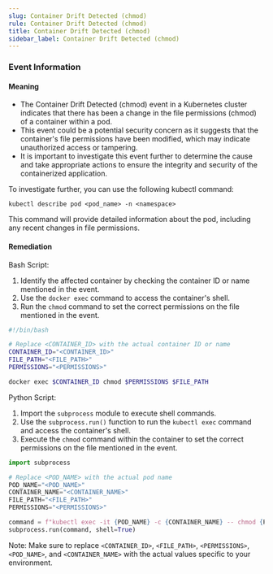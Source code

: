 ```yaml
--- 
slug: Container Drift Detected (chmod)
rule: Container Drift Detected (chmod)
title: Container Drift Detected (chmod)
sidebar_label: Container Drift Detected (chmod)
---
```

                   

### Event Information

#### Meaning

- The Container Drift Detected (chmod) event in a Kubernetes cluster indicates that there has been a change in the file permissions (chmod) of a container within a pod.
- This event could be a potential security concern as it suggests that the container's file permissions have been modified, which may indicate unauthorized access or tampering.
- It is important to investigate this event further to determine the cause and take appropriate actions to ensure the integrity and security of the containerized application. 

To investigate further, you can use the following kubectl command:
```
kubectl describe pod <pod_name> -n <namespace>
```
This command will provide detailed information about the pod, including any recent changes in file permissions.

#### Remediation

Bash Script:
1. Identify the affected container by checking the container ID or name mentioned in the event.
2. Use the `docker exec` command to access the container's shell.
3. Run the `chmod` command to set the correct permissions on the file mentioned in the event.

```bash
#!/bin/bash

# Replace <CONTAINER_ID> with the actual container ID or name
CONTAINER_ID="<CONTAINER_ID>"
FILE_PATH="<FILE_PATH>"
PERMISSIONS="<PERMISSIONS>"

docker exec $CONTAINER_ID chmod $PERMISSIONS $FILE_PATH
```

Python Script:
1. Import the `subprocess` module to execute shell commands.
2. Use the `subprocess.run()` function to run the `kubectl exec` command and access the container's shell.
3. Execute the `chmod` command within the container to set the correct permissions on the file mentioned in the event.

```python
import subprocess

# Replace <POD_NAME> with the actual pod name
POD_NAME="<POD_NAME>"
CONTAINER_NAME="<CONTAINER_NAME>"
FILE_PATH="<FILE_PATH>"
PERMISSIONS="<PERMISSIONS>"

command = f"kubectl exec -it {POD_NAME} -c {CONTAINER_NAME} -- chmod {PERMISSIONS} {FILE_PATH}"
subprocess.run(command, shell=True)
```

Note: Make sure to replace `<CONTAINER_ID>`, `<FILE_PATH>`, `<PERMISSIONS>`, `<POD_NAME>`, and `<CONTAINER_NAME>` with the actual values specific to your environment.

 